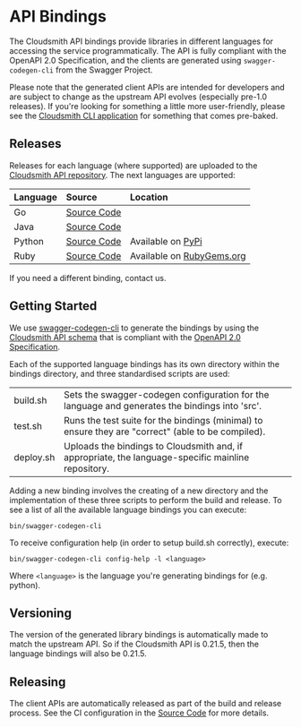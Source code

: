 # API Bindings

The Cloudsmith API bindings provide libraries in different languages for accessing the service programmatically. The API is fully compliant with the OpenAPI 2.0 Specification, and the clients are generated using `swagger-codegen-cli` from the Swagger Project.

Please note that the generated client APIs are intended for developers and are subject to change as the upstream API evolves (especially pre-1.0 releases). If you're looking for something a little more user-friendly, please see the [Cloudsmith CLI application](/developer-tools/cli) for something that comes pre-baked.

## Releases

Releases for each language (where supported) are uploaded to the [Cloudsmith API repository](https://broadcasts.cloudsmith.com/cloudsmith/api). The next languages are upported:

| Language | Source                                                                                     | Location                                                               |
| :------- | :----------------------------------------------------------------------------------------- | :--------------------------------------------------------------------- |
| Go       | [Source Code](https://github.com/cloudsmith-io/cloudsmith-api-go)                          |                                                                        |
| Java     | [Source Code](https://github.com/cloudsmith-io/cloudsmith-api/tree/master/bindings/java)   |                                                                        |
| Python   | [Source Code](https://github.com/cloudsmith-io/cloudsmith-api/tree/master/bindings/python) | Available on [PyPi](https://pypi.org/project/cloudsmith-api/)          |
| Ruby     | [Source Code](https://github.com/cloudsmith-io/cloudsmith-api/tree/master/bindings/ruby)   | Available on [RubyGems.org](https://rubygems.org/gems/cloudsmith-api/) |

If you need a different binding, contact us.

## Getting Started

We use [swagger-codegen-cli](https://github.com/swagger-api/swagger-codegen/tree/master/modules/swagger-codegen-cli) to generate the bindings by using the [Cloudsmith API schema](https://api.cloudsmith.io/?format=openapi) that is compliant with the [OpenAPI 2.0 Specification](https://github.com/OAI/OpenAPI-Specification/blob/master/versions/2.0.md).

Each of the supported language bindings has its own directory within the bindings directory, and three standardised scripts are used:

|           |                                                                                                    |
| :-------- | :------------------------------------------------------------------------------------------------- |
| build.sh  | Sets the swagger-codegen configuration for the language and generates the bindings into 'src'.     |
| test.sh   | Runs the test suite for the bindings (minimal) to ensure they are "correct" (able to be compiled). |
| deploy.sh | Uploads the bindings to Cloudsmith and, if appropriate, the language-specific mainline repository. |

Adding a new binding involves the creating of a new directory and the implementation of these three scripts to perform the build and release. To see a list of all the available language bindings you can execute:

```
bin/swagger-codegen-cli
```

To receive configuration help (in order to setup build.sh correctly), execute:

```
bin/swagger-codegen-cli config-help -l <language>
```

Where `<language>` is the language you're generating bindings for (e.g. python).

## Versioning

The version of the generated library bindings is automatically made to match the upstream API. So if the Cloudsmith API is 0.21.5, then the language bindings will also be 0.21.5.

## Releasing

The client APIs are automatically released as part of the build and release process. See the CI configuration in the [Source Code](https://github.com/cloudsmith-io/cloudsmith-api/) for more details.
